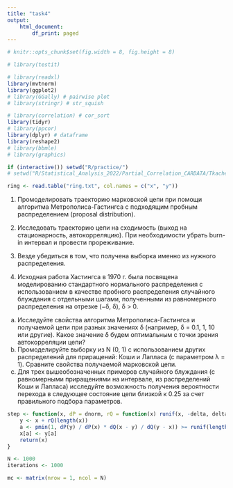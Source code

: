 ```yaml
---
title: "task4"
output:
    html_document:
        df_print: paged
---
```




```r
# knitr::opts_chunk$set(fig.width = 8, fig.height = 8)

# library(testit)

# library(readxl)
library(mvtnorm)
library(ggplot2)
# library(GGally) # pairwise plot
# library(stringr) # str_squish

# library(correlation) # cor_sort
library(tidyr)
# library(ppcor)
library(dplyr) # dataframe
library(reshape2)
# library(bbmle)
# library(graphics)

if (interactive()) setwd("R/practice/")
# setwd("R/Statistical_Analysis_2022/Partial_Correlation_CARDATA/Tkachenko")
```


```r
ring <- read.table("ring.txt", col.names = c("x", "y"))
```

1. Промоделировать траекторию марковской цепи при помощи алгоритма Метрополиса-Гастингса
с подходящим пробным распределением (proposal distribution).
2. Исследовать траекторию цепи на сходимость (выход на стационарность, автокорреляцию). При
необходимости убрать burn-in интервал и провести прореживание.
3. Везде убедиться в том, что получена выборка именно из нужного распределения.

10. Исходная работа Хастингса в 1970 г. была посвящена моделированию стандартного нормального распределения с использованием в качестве пробного распределения случайного блуждания с отдельными шагами, полученными из равномерного распределения на отрезке (−δ, δ), δ > 0.
(a) Исследуйте свойства алгоритма Метрополиса-Гастингса и получаемой цепи при разных значениях δ (например, δ = 0.1, 1, 10 или другие). Какое значение δ будем оптимальным с точки зрения автокорреляции цепи?
(b) Промоделируйте выборку из N (0, 1) с использованием других распределений для приращений: Коши и Лапласа (с параметром λ = 1). Сравните свойства получаемой марковской цепи.
(c) Для трех вышеобозначенных примеров случайного блуждания (с равномерными приращениями на интервале, из распределений Коши и Лапласа) исследуйте возможность получения вероятности перехода в следующее состояние цепи близкой к 0.25 за счет правильного подбора параметров.




```r
step <- function(x, dP = dnorm, rQ = function(x) runif(x, -delta, delta), dQ = function(x) runif(x, -delta, delta), delta = 1) {
    y <- x + rQ(length(x))
    a <- pmin(1, dP(y) / dP(x) * dQ(x - y) / dQ(y - x)) >= runif(length(x))
    x[a] <- y[a]
    return(x)
}
```


```r
N <- 1000
iterations <- 1000

mc <- matrix(nrow = 1, ncol = N)
```